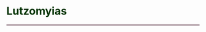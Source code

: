 # **<span style="color:#003300;"> Lutzomyias </span>** {#rri_lutzomyias}

<hr style="height:2px;border-width:0;color:#330019;background-color:#330019"> 

